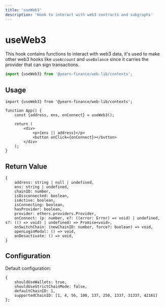 ```yaml
---
title: 'useWeb3'
description: 'Hook to interact with web3 contracts and subgraphs'
---
```


# useWeb3
This hook contains functions to interact with web3 data, it's used to make other web3 hooks like `useAccount` and `useBalance` since it carries the provider that can sign transactions.

```ts
import {useWeb3} from '@yearn-finance/web-lib/contexts';
```

## Usage

```tsx
import {useWeb3} from '@yearn-finance/web-lib/contexts';

function App() { 
    const {address, ens, onConnect} = useWeb3();

    return (
        <div>
            <p>{ens || address}</p>
            <button onClick={onConnect}></button>
        </div>
    );
}
```

## Return Value

```tsx
{
	address: string | null | undefined,
	ens: string | undefined,
	chainID: number,
	isDisconnected: boolean,
	isActive: boolean,
	isConnecting: boolean,
	hasProvider: boolean,
	provider: ethers.providers.Provider,
	onConnect: (p: number, e?: ((error: Error) => void) | undefined, s?: (() => void) | undefined) => Promise<void>,
	onSwitchChain: (newChainID: number, force?: boolean) => void,
	openLoginModal: () => void,
	onDesactivate: () => void,
}
```

## Configuration

Default configuration:

```tsx
{
	shouldUseWallets: true,
	shouldUseStrictChainMode: false,
	defaultChainID: 1,
	supportedChainID: [1, 4, 56, 100, 137, 250, 1337, 31337, 42161]
};
```